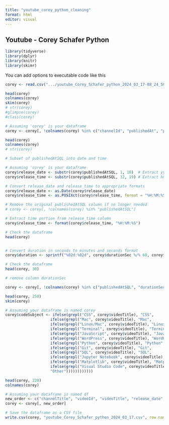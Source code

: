 ```yaml
---
title: "youtube_corey_python_cleaning"
format: html
editor: visual
---
```


## Youtube - Corey Schafer Python

```r

library(tidyverse)
library(dplyr)
library(knitr)
library(skimr)
```

You can add options to executable code like this

```r

corey <- read.csv(".../youtube_Corey_Schafer_python_2024_03_17-08_24_58.csv")
```

```r

head(corey)
colnames(corey)
skim(corey)
# str(corey)
#glimpse(corey)
#class(corey)
```

```r
# Assuming 'corey' is your dataframe
corey <- corey[, !colnames(corey) %in% c("channelId", "publishedAt", "position", "duration", "dimension", "definition", "defaultLanguage", "thumbnail_maxres", "licensedContent", "locationDescription", "latitude", "longitude", "dislikeCount", "favoriteCount" )]

head(corey)
colnames(corey)
# str(corey)
```

```r
# Subset of publishedAtSQL into date and time

# Assuming 'corey' is your dataframe
corey$release_date <- substr(corey$publishedAtSQL, 1, 10)  # Extract yyyy-mm-dd
corey$release_time <- substr(corey$publishedAtSQL, 12, 19) # Extract hh:mm:ss

# Convert release_date and release_time to appropriate formats
corey$release_date <- as.Date(corey$release_date)
corey$release_time <- as.POSIXct(corey$release_time, format = "%H:%M:%S")

# Remove the original publishedAtSQL column if no longer needed
# corey <- corey[, !colnames(corey) %in% "publishedAtSQL"]

```

```r
# Extract time portion from release_time column
corey$release_time <- format(corey$release_time, "%H:%M:%S")

# Check the dataframe
head(corey)



```

```r
# Convert duration in seconds to minutes and seconds format
corey$duration <- sprintf("%02d:%02d", corey$durationSec %/% 60, corey$durationSec %% 60)

# Check the dataframe
head(corey, 30)

```

```r
# remove column durationSec

corey <- corey[, !colnames(corey) %in% c("publishedAtSQL", "durationSec")]

head(corey, 250)
skim(corey)
```

```r
# Assuming your dataframe is named corey
corey$codeSubject <- ifelse(grepl("CSS", corey$videoTitle), "CSS",
                    ifelse(grepl("Mac", corey$videoTitle), "Mac",
                    ifelse(grepl("Linux/Mac", corey$videoTitle), "Linux/Mac",
                    ifelse(grepl("Terminal", corey$videoTitle), "Terminal",
                    ifelse(grepl("JavaScript", corey$videoTitle), "JavaScript",
                    ifelse(grepl("WordPress", corey$videoTitle), "WordPress",
                    ifelse(grepl("Python", corey$videoTitle), "Python",
                    ifelse(grepl("Git", corey$videoTitle), "Git",
                    ifelse(grepl("SQL", corey$videoTitle), "SQL",
                    ifelse(grepl("Jupyter Notebook", corey$videoTitle), "Jupyter Notebook",
                    ifelse(grepl("Matplotlib", corey$videoTitle), "Matplotlib",
                    ifelse(grepl("Visual Studio Code", corey$videoTitle), "Visual Studio Code",
                    "Other"))))))))))))


```

```r
head(corey, 220)
colnames(corey)
```

```r
# Assuming your dataframe is named df
new_order <- c("channelTitle", "videoId", "videoTitle", "release_date", "release_time", "duration", "codeSubject", "viewCount", "likeCount", "commentCount", "defaultLAudioLanguage", "videoDescription", "tags", "videoCategoryId", "videoCategoryLabel", "topicCategories", "caption")
corey <- corey[, new_order]

```

```r
# Save the dataframe as a CSV file
write.csv(corey, "youtube_Corey_Schafer_python_2024_03_17.csv", row.names = FALSE)

```
